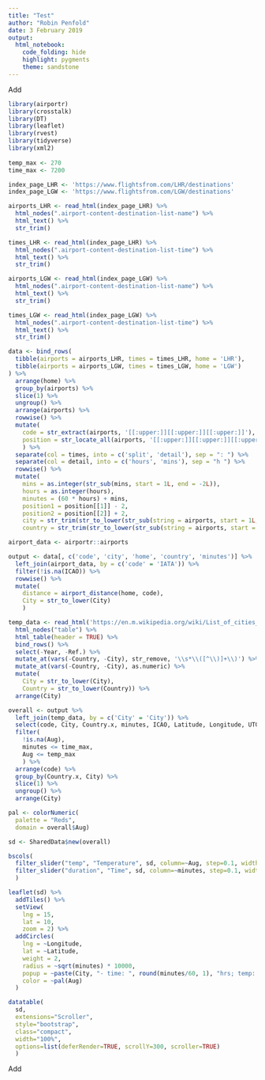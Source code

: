 ```yaml
---
title: "Test"
author: "Robin Penfold"
date: 3 February 2019
output:
  html_notebook:
    code_folding: hide
    highlight: pygments
    theme: sandstone
---
```


Add

```r
library(airportr)
library(crosstalk)
library(DT)
library(leaflet)
library(rvest)
library(tidyverse)
library(xml2)
 
temp_max <- 270
time_max <- 7200

index_page_LHR <- 'https://www.flightsfrom.com/LHR/destinations'
index_page_LGW <- 'https://www.flightsfrom.com/LGW/destinations'

airports_LHR <- read_html(index_page_LHR) %>%
  html_nodes(".airport-content-destination-list-name") %>% 
  html_text() %>% 
  str_trim()

times_LHR <- read_html(index_page_LHR) %>%
  html_nodes(".airport-content-destination-list-time") %>% 
  html_text() %>% 
  str_trim()

airports_LGW <- read_html(index_page_LGW) %>%
  html_nodes(".airport-content-destination-list-name") %>% 
  html_text() %>% 
  str_trim()

times_LGW <- read_html(index_page_LGW) %>%
  html_nodes(".airport-content-destination-list-time") %>% 
  html_text() %>% 
  str_trim()

data <- bind_rows(
  tibble(airports = airports_LHR, times = times_LHR, home = 'LHR'),
  tibble(airports = airports_LGW, times = times_LGW, home = 'LGW')
) %>% 
  arrange(home) %>% 
  group_by(airports) %>% 
  slice(1) %>% 
  ungroup() %>% 
  arrange(airports) %>% 
  rowwise() %>% 
  mutate(
    code = str_extract(airports, '[[:upper:]][[:upper:]][[:upper:]]'),
    position = str_locate_all(airports, '[[:upper:]][[:upper:]][[:upper:]]')
    ) %>% 
  separate(col = times, into = c('split', 'detail'), sep = ": ") %>% 
  separate(col = detail, into = c('hours', 'mins'), sep = "h ") %>% 
  rowwise() %>% 
  mutate(
    mins = as.integer(str_sub(mins, start = 1L, end = -2L)),
    hours = as.integer(hours),
    minutes = (60 * hours) + mins,
    position1 = position[[1]] - 2, 
    position2 = position[[2]] + 2,
    city = str_trim(str_to_lower(str_sub(string = airports, start = 1L, end = position1))),
    country = str_trim(str_to_lower(str_sub(string = airports, start = position2, end = -1L))))

airport_data <- airportr::airports

output <- data[, c('code', 'city', 'home', 'country', 'minutes')] %>% 
  left_join(airport_data, by = c('code' = 'IATA')) %>% 
  filter(!is.na(ICAO)) %>% 
  rowwise() %>% 
  mutate(
    distance = airport_distance(home, code),
    City = str_to_lower(City)
    )

temp_data <- read_html('https://en.m.wikipedia.org/wiki/List_of_cities_by_average_temperature') %>%
  html_nodes("table") %>% 
  html_table(header = TRUE) %>% 
  bind_rows() %>% 
  select(-Year, -Ref.) %>% 
  mutate_at(vars(-Country, -City), str_remove, '\\s*\\([^\\)]+\\)') %>% 
  mutate_at(vars(-Country, -City), as.numeric) %>% 
  mutate(
    City = str_to_lower(City),
    Country = str_to_lower(Country)) %>% 
  arrange(City)

overall <- output %>% 
  left_join(temp_data, by = c('City' = 'City')) %>% 
  select(code, City, Country.x, minutes, ICAO, Latitude, Longitude, UTC, distance, Aug) %>% 
  filter(
    !is.na(Aug),
    minutes <= time_max,
    Aug <= temp_max
    ) %>% 
  arrange(code) %>% 
  group_by(Country.x, City) %>% 
  slice(1) %>% 
  ungroup() %>% 
  arrange(City)

pal <- colorNumeric(
  palette = "Reds",
  domain = overall$Aug)

sd <- SharedData$new(overall)

bscols(
  filter_slider("temp", "Temperature", sd, column=~Aug, step=0.1, width=250),
  filter_slider("duration", "Time", sd, column=~minutes, step=0.1, width=250)
  )

leaflet(sd) %>% 
  addTiles() %>% 
  setView(
    lng = 15, 
    lat = 10, 
    zoom = 2) %>% 
  addCircles(
    lng = ~Longitude, 
    lat = ~Latitude, 
    weight = 2,
    radius = ~sqrt(minutes) * 10000, 
    popup = ~paste(City, "- time: ", round(minutes/60, 1), "hrs; temp: ", Aug, "C"), 
    color = ~pal(Aug)
  )

datatable(
  sd, 
  extensions="Scroller", 
  style="bootstrap", 
  class="compact", 
  width="100%",
  options=list(deferRender=TRUE, scrollY=300, scroller=TRUE)
  )
```

Add